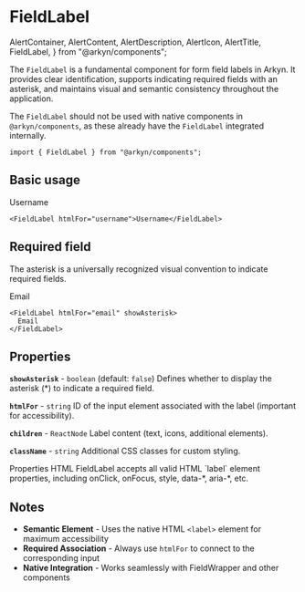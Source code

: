 # FieldLabel

  AlertContainer,
  AlertContent,
  AlertDescription,
  AlertIcon,
  AlertTitle,
  FieldLabel,
} from "@arkyn/components";

The `FieldLabel` is a fundamental component for form field labels in Arkyn. It provides clear identification, supports indicating required fields with an asterisk, and maintains visual and semantic consistency throughout the application.

The `FieldLabel` should not be used with native components in `@arkyn/components`, as these already have the `FieldLabel` integrated internally.

```tsx
import { FieldLabel } from "@arkyn/components";
```

## Basic usage

<div className="noContent column">
  <FieldLabel>Username</FieldLabel>
</div>

```tsx
<FieldLabel htmlFor="username">Username</FieldLabel>
```

## Required field

The asterisk is a universally recognized visual convention to indicate required fields.

<div className="noContent column">
  <FieldLabel showAsterisk>Email</FieldLabel>
</div>

```tsx
<FieldLabel htmlFor="email" showAsterisk>
  Email
</FieldLabel>
```

## Properties

**`showAsterisk`** - `boolean` (default: `false`)
Defines whether to display the asterisk (\*) to indicate a required field.

**`htmlFor`** - `string`
ID of the input element associated with the label (important for accessibility).

**`children`** - `ReactNode`
Label content (text, icons, additional elements).

**`className`** - `string`
Additional CSS classes for custom styling.

<AlertContainer schema="info">
  <AlertIcon />
  <AlertContent>
    <AlertTitle>Properties HTML</AlertTitle>
    <AlertDescription>
      FieldLabel accepts all valid HTML `label` element properties, including
      onClick, onFocus, style, data-*, aria-*, etc.
    </AlertDescription>
  </AlertContent>
</AlertContainer>

## Notes

- **Semantic Element** - Uses the native HTML `<label>` element for maximum accessibility
- **Required Association** - Always use `htmlFor` to connect to the corresponding input
- **Native Integration** - Works seamlessly with FieldWrapper and other components
